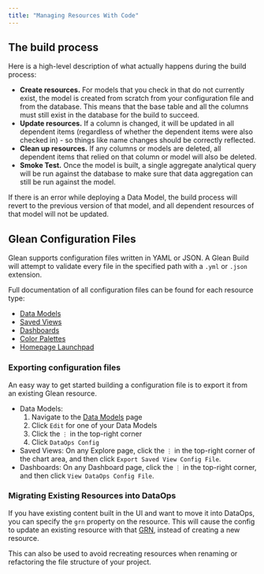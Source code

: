 ```yaml
---
title: "Managing Resources With Code"
---
```


## The build process

Here is a high-level description of what actually happens during the build process:

- **Create resources.** For models that you check in that do not currently exist, the model is created from scratch from your configuration file and from the database. This means that the base table and all the columns must still exist in the database for the build to succeed.
- **Update resources.** If a column is changed, it will be updated in all dependent items (regardless of whether the dependent items were also checked in) - so things like name changes should be correctly reflected.
- **Clean up resources.** If any columns or models are deleted, all dependent items that relied on that column or model will also be deleted.
- **Smoke Test.** Once the model is built, a single aggregate analytical query will be run against the database to make sure that data aggregation can still be run against the model.

If there is an error while deploying a Data Model, the build process will revert to the previous version of that model, and all dependent resources of that model will not be updated.

## Glean Configuration Files

Glean supports configuration files written in YAML or JSON. A Glean Build will attempt to validate every file in the specified path with a `.yml` or `.json` extension.

Full documentation of all configuration files can be found for each resource type:

- [Data Models](/data-ops/config-schema/Data-Model)
- [Saved Views](/data-ops/config-schema/Saved-View)
- [Dashboards](/data-ops/config-schema/Dashboard)
- [Color Palettes](/data-ops/config-schema/Color-Palette)
- [Homepage Launchpad](/data-ops/config-schema/Homepage-Launchpad)

### Exporting configuration files

An easy way to get started building a configuration file is to export it from an existing Glean resource.

- Data Models:
    1. Navigate to the [Data Models](https://glean.io/app/p/data-models) page
    2. Click `Edit` for one of your Data Models
    3. Click the `⋮` in the top-right corner
    4. Click `DataOps Config`
- Saved Views: On any Explore page, click the `⋮` in the top-right corner of the chart area, and then click `Export Saved View Config File`.
- Dashboards: On any Dashboard page, click the `⋮` in the top-right corner, and then click `View DataOps Config File`.

### Migrating Existing Resources into DataOps

If you have existing content built in the UI and want to move it into DataOps,
you can specify the `grn` property on the resource. This will cause the config to
update an existing resource with that [GRN](./GRNs.md), instead of creating a
new resource.

This can also be used to avoid recreating resources when renaming or refactoring
the file structure of your project.
